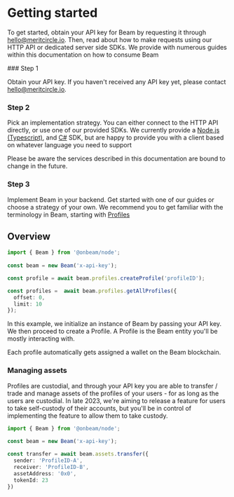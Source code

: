 
# Getting started

To get started, obtain your API key for Beam by requesting it through hello@meritcircle.io. Then, read about how to make requests using our HTTP API or dedicated server side SDKs. We provide with numerous guides within this documentation on how to consume Beam
 
<Steps>
### Step 1
 
Obtain your API key. If you haven't received any API key yet, please contact hello@meritcircle.io.
 
### Step 2
 
Pick an implementation strategy. You can either connect to the HTTP API directly, or use one of our provided SDKs. We currently provide a [Node.js (Typescript)](https://github.com/Merit-Circle/beam-node), and [C#](https://github.com/Merit-Circle/beam-csharp) SDK, but are happy to provide you with a client based on whatever language you need to support

<Callout emoji="👾">
  Please be aware the services described in this documentation are bound to change in the future.
</Callout>


### Step 3

Implement Beam in your backend. Get started with one of our guides or choose a strategy of your own. We recommend you to get familiar with the terminology in Beam, starting with [Profiles](/service/profiles)
</Steps>



## Overview


```typescript
import { Beam } from '@onbeam/node';
 
const beam = new Beam('x-api-key');

const profile = await beam.profiles.createProfile('profileID');

const profiles =  await beam.profiles.getAllProfiles({
  offset: 0,
  limit: 10
});
```

In this example, we initialize an instance of Beam by passing your API key. We then proceed to create a Profile. A Profile is the Beam entity you'll be mostly interacting with.

Each profile automatically gets assigned a wallet on the Beam blockchain.


### Managing assets

Profiles are custodial, and through your API key you are able to transfer / trade and manage assets of the profiles of your users - for as long as the users are custodial. In late 2023, we're aiming to release a feature for users to take self-custody of their accounts, but you'll be in control of implementing the feature to allow them to take custody.

```typescript
import { Beam } from '@onbeam/node';
 
const beam = new Beam('x-api-key');

const transfer = await beam.assets.transfer({
  sender: 'ProfileID-A',
  receiver: 'ProfileID-B',
  assetAddress: '0x0',
  tokenId: 23
})
```